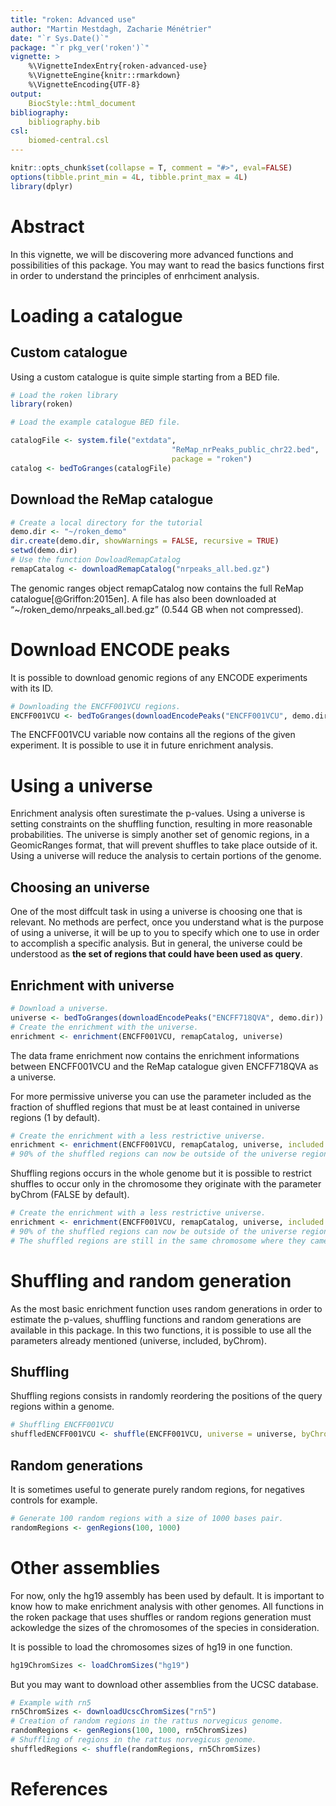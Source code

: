 ```yaml
---
title: "roken: Advanced use"
author: "Martin Mestdagh, Zacharie Ménétrier"
date: "`r Sys.Date()`"
package: "`r pkg_ver('roken')`"
vignette: >
    %\VignetteIndexEntry{roken-advanced-use}
    %\VignetteEngine{knitr::rmarkdown}
    %\VignetteEncoding{UTF-8}
output: 
    BiocStyle::html_document
bibliography: 
    bibliography.bib
csl:
    biomed-central.csl
---
```


```r
knitr::opts_chunk$set(collapse = T, comment = "#>", eval=FALSE)
options(tibble.print_min = 4L, tibble.print_max = 4L)
library(dplyr)
```

# Abstract

In this vignette, we will be discovering more advanced functions and possibilities of this package. You may want to read the basics functions first in order to understand the principles of enrhciment analysis.

# Loading a catalogue

## Custom catalogue

Using a custom catalogue is quite simple starting from a BED file.

```r
# Load the roken library
library(roken) 

# Load the example catalogue BED file.

catalogFile <- system.file("extdata",
                                    "ReMap_nrPeaks_public_chr22.bed",
                                    package = "roken")
catalog <- bedToGranges(catalogFile)

```

## Download the ReMap catalogue

```r
# Create a local directory for the tutorial
demo.dir <- "~/roken_demo"
dir.create(demo.dir, showWarnings = FALSE, recursive = TRUE)
setwd(demo.dir)
# Use the function DowloadRemapCatalog
remapCatalog <- downloadRemapCatalog("nrpeaks_all.bed.gz")

```

The genomic ranges object remapCatalog now contains the full ReMap catalogue[@Griffon:2015en].
A file has also been downloaded at "~/roken_demo/nrpeaks_all.bed.gz" (0.544 GB when not compressed).

# Download ENCODE peaks

It is possible to download genomic regions of any ENCODE experiments with its ID.

```r
# Downloading the ENCFF001VCU regions.
ENCFF001VCU <- bedToGranges(downloadEncodePeaks("ENCFF001VCU", demo.dir))
```

The ENCFF001VCU variable now contains all the regions of the given experiment. It is possible to use it in future enrichment analysis.

# Using a universe

Enrichment analysis often surestimate the p-values. Using a universe is setting constraints on the shuffling function, resulting in more reasonable probabilities.
The universe is simply another set of genomic regions, in a GeomicRanges format, that will prevent shuffles to take place outside of it. Using a universe will reduce the analysis to certain portions of the genome.

## Choosing an universe

One of the most diffcult task in using a universe is choosing one that is relevant. No methods are perfect, once you understand what is the purpose of using a universe, it will be up to you to specify which one to use in order to accomplish a specific analysis.
But in general, the universe could be understood as **the set of regions that could have been used as query**.

## Enrichment with universe

```r
# Download a universe.
universe <- bedToGranges(downloadEncodePeaks("ENCFF718QVA", demo.dir))
# Create the enrichment with the universe.
enrichment <- enrichment(ENCFF001VCU, remapCatalog, universe)
```

The data frame enrichment now contains the enrichment informations between ENCFF001VCU and the ReMap catalogue given ENCFF718QVA as a universe.

For more permissive universe you can use the parameter included as the fraction of shuffled regions that must be at least contained in universe regions (1 by default).

```r
# Create the enrichment with a less restrictive universe.
enrichment <- enrichment(ENCFF001VCU, remapCatalog, universe, included = 0.1)
# 90% of the shuffled regions can now be outside of the universe regions.
```

Shuffling regions occurs in the whole genome but it is possible to restrict shuffles to occur only in the chromosome they originate with the parameter byChrom (FALSE by default).

```r
# Create the enrichment with a less restrictive universe.
enrichment <- enrichment(ENCFF001VCU, remapCatalog, universe, included = 0.1, byChrom = TRUE)
# 90% of the shuffled regions can now be outside of the universe regions.
# The shuffled regions are still in the same chromosome where they came from.
```

# Shuffling and random generation

As the most basic enrichment function uses random generations in order to estimate the p-values, shuffling functions and random generations are available in this package.
In this two functions, it is possible to use all the parameters already mentioned (universe, included, byChrom).

## Shuffling

Shuffling regions consists in randomly reordering the positions of the query regions within a genome.

```r
# Shuffling ENCFF001VCU
shuffledENCFF001VCU <- shuffle(ENCFF001VCU, universe = universe, byChrom = TRUE)
```

## Random generations

It is sometimes useful to generate purely random regions, for negatives controls for example.

```r
# Generate 100 random regions with a size of 1000 bases pair.
randomRegions <- genRegions(100, 1000)
```

# Other assemblies

For now, only the hg19 assembly has been used by default. It is important to know how to make enrichment analysis with other genomes. All functions in the roken package that uses shuffles or random regions generation must ackowledge the sizes of the chromosomes of the species in consideration.

It is possible to load the chromosomes sizes of hg19 in one function.

```r
hg19ChromSizes <- loadChromSizes("hg19")
```

But you may want to download other assemblies from the UCSC database.

```r
# Example with rn5
rn5ChromSizes <- downloadUcscChromSizes("rn5")
# Creation of random regions in the rattus norvegicus genome.
randomRegions <- genRegions(100, 1000, rn5ChromSizes)
# Shuffling of regions in the rattus norvegicus genome.
shuffledRegions <- shuffle(randomRegions, rn5ChromSizes)
```

# References
